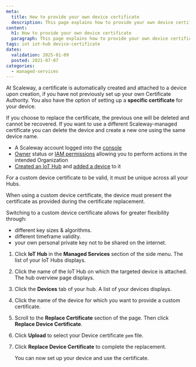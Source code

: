 ```yaml
---
meta:
  title: How to provide your own device certificate
  description: This page explains how to provide your own device certificate
content:
  h1: How to provide your own device certificate
  paragraph: This page explains how to provide your own device certificate
tags: iot iot-hub device-certificate
dates:
  validation: 2025-01-09
  posted: 2021-07-07
categories:
  - managed-services
---
```


At Scaleway, a certificate is automatically created and attached to a device upon creation, if you have not previously set up your own Certificate Authority. You also have the option of setting up a **specific certificate** for your device.

<Message type="important">
  If you choose to replace the certificate, the previous one will be deleted and cannot be recovered.
  If you want to use a different Scaleway-managed certificate you can delete the device and create a new one using the same device name.
</Message>

<Macro id="requirements" />

- A Scaleway account logged into the [console](https://console.scaleway.com)
- [Owner](/identity-and-access-management/iam/concepts/#owner) status or [IAM permissions](/identity-and-access-management/iam/concepts/#permission) allowing you to perform actions in the intended Organization
- [Created an IoT Hub](/managed-services/iot-hub/how-to/create-hub/) and [added a device](/managed-services/iot-hub/how-to/add-device/) to it

<Message type="important">
  For a custom device certificate to be valid, it must be unique across all your Hubs.
</Message>

When using a custom device certificate, the device must present the certificate as provided during the certificate replacement.

Switching to a custom device certificate allows for greater flexibility through:

- different key sizes & algorithms.
- different timeframe validity.
- your own personal private key not to be shared on the internet.

1. Click **IoT Hub** in the **Managed Services** section of the side menu. The list of your IoT Hubs displays.
2. Click the name of the IoT Hub on which the targeted device is attached. The hub overview page displays.
3. Click the **Devices** tab of your hub. A list of your devices displays.
4. Click the name of the device for which you want to provide a custom certificate.
5. Scroll to the **Replace Certificate** section of the page. Then click **Replace Device Certificate**.
6. Click **Upload** to select your Device certificate `pem` file.
7. Click **Replace Device Certificate** to complete the replacement.

    You can now set up your device and use the certificate.


